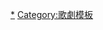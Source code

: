 {{Navbox
|name       = 威爾第的歌劇作品
|title      = [[朱塞佩·威尔第|威爾第]]的歌劇作品
|image      = [[File:Verdi Giuseppe.jpg|100px]]
|listclass = hlist hlist-hyphen
|list1  = 
*{{le|奧貝爾托|Oberto (opera)}}（1839）
*{{le|一日君王|Un giorno di regno}}（1840）
*[[納布科]]（1842）
*{{le|伦巴第人在第一次十字军中|I Lombardi alla prima crociata}}（1843）
*{{le|埃尔纳尼 (歌剧)|Ernani|埃尔纳尼}}（1844）
*{{le|两个福斯卡罗|I due Foscari}}（1844）
*{{le|聖女貞德 (歌劇)|Giovanna d'Arco|聖女貞德}}（1845）
*{{le|阿尔齐拉|Alzira (opera)}}（1845）
*{{le|阿提拉 (歌剧)|Attila (opera)|阿提拉}}（1846）
*[[馬克白 (歌劇)|-{zh-hans:麦克白;zh-hk:馬克白;zh-tw:馬克白;}-]]（1847）
*[[强盗 (歌剧)|强盗]]（1847）
*海盜（1848）
*{{le|莱尼亚诺战役 (歌剧)|La battaglia di Legnano|莱尼亚诺战役}}（1849）
*[[路易莎·米勒]]（1849）
*{{le|史帝费利奥|Stiffelio}}（1850）
*[[弄臣 (歌劇)|弄臣]]（1851）
*[[遊唱詩人 (歌劇)|-{zh-hans:游吟诗人;zh-hk:遊唱詩人;zh-tw:遊唱詩人;}-]]（1853）
*[[茶花女 (歌劇)|茶花女]]（1853）
*[[西西里晚禱 (歌劇)|西西里晚禱]]（1855）
*{{le|西蒙·波卡涅拉|Simon Boccanegra}}（1857）
*[[化妝舞會 (歌劇)|-{zh-cn:假面舞会;zh-tw:假面舞會;zh-hk:化妝舞會;}-]]（1859）
*[[命運之力]]（1862）
*[[唐·卡洛]]（1867）
*[[阿依達]]（1871）
*[[奧泰羅]]（1887）
*[[法斯塔夫 (威尔第)|法斯塔夫]]（1893）
}}<noinclude>
[[Category:威尔第歌剧|*]]
[[Category:歌劇模板]]
</noinclude>